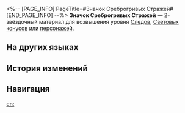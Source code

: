 <%-- [PAGE_INFO]
PageTitle=#Значок Среброгривых Стражей#
[END_PAGE_INFO] --%>
{{Предмет Инфобокс
|id          = 112001
|Изображение = Предмет Значок Среброгривых Стражей.png
|Тип         = Материал Следов
|Тип2        = Материал возвышения персонажа
|Инвентарь   = Материалы улучшения
|Редкость    = 2
|Эффект      = 
|Описание    = Значок, который носят Среброгривые Стражи. Грубый материал для усиления.
|Источник1   = [[Тень вечнозимья и тень испепеления]]
|Источник2   = [[Среброгривые Стражи и бродяги]]
|Источник3   = [[Противники в Расходящейся вселенной]]
|Источник4   = [[Противники в Виртуальной вселенной]]
|Источник5   = [[Награды за поручения]]
|Источник6   = [[Неугасаемый пепел]]
|Источник7   = [[Универсальная машина для синтеза: Обмен материалов]]
|Источник8   = [[Чашелист (золотой)]]
}}
{{Описание|У солдата-ветерана много боевых шрамов.<br /><br />''«В древние времена Среброгривые Стражи могли уйти в отставку только одним способом - умерев».''}}
'''Значок Среброгривых Стражей''' — 2-звёздочный материал для возвышения уровня [[Следы|Следов]], [[Световые конусы|Световых конусов]] или [[Персонажи|персонажей]].

==На других языках==
{{На других языках
|en   = Silvermane Badge
|zhs  = 铁卫扣饰
|zht  = 鐵衛扣飾
|ja   = シルバーメインの釦
|ko   = 철위대 배지
|es   = Pin del guardia
|fr   = Badge de la crinière d'argent
|ru   = Значок Среброгривых Стражей
|th   = Silvermane Badge
|vi   = Ghim Cài Thiết Vệ
|de   = Anstecker der Silbermähnen-Wache
|id   = Silvermane Badge
|pt   = Distintivo Crinalva
}}

==История изменений==
{{История изменений|3.5}}

==Навигация==
{{Материалы улучшения Навбокс}}

[[en:]]